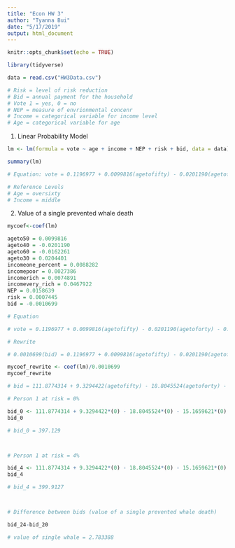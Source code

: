 ```yaml
---
title: "Econ HW 3"
author: "Tyanna Bui"
date: "5/17/2019"
output: html_document
---
```


```r
knitr::opts_chunk$set(echo = TRUE)
```

```r

library(tidyverse)

```

```r

data = read.csv("HW3Data.csv")

# Risk = level of risk reduction
# Bid = annual payment for the household
# Vote 1 = yes, 0 = no
# NEP = measure of envrionmental concenr
# Income = categorical variable for income level
# Age = categorical variable for age

```

1. Linear Probability Model

```r

lm <- lm(formula = vote ~ age + income + NEP + risk + bid, data = data)

summary(lm)

# Equation: vote = 0.1196977 + 0.0099816(agetofifty) - 0.0201190(agetoforty) - 0.0162261(agetosixty) +  0.0204401(agetothirty) + 0.0088282(incomepercent) +  0.0027386(incomepoor) + 0.0074891(incomerich) +  0.0467922(incomeveryrich) + 0.0158639(NEP) +  0.0007445(Risk) - 0.0010699(bid)

# Reference Levels
# Age = oversixty
# Income = middle

```

2. Value of a single prevented whale death

```r

mycoef<-coef(lm)

ageto50 = 0.0099816
ageto40 = -0.0201190
ageto60 = -0.0162261
ageto30 = 0.0204401
incomeone_percent = 0.0088282
incomepoor = 0.0027386
incomerich = 0.0074891
incomevery_rich = 0.0467922
NEP = 0.0158639
risk = 0.0007445
bid = -0.0010699

```
```r

# Equation

# vote = 0.1196977 + 0.0099816(agetofifty) - 0.0201190(agetoforty) - 0.0162261(agetosixty) +  0.0204401(agetothirty) + 0.0088282(incomepercent) +  0.0027386(incomepoor) + 0.0074891(incomerich) +  0.0467922(incomeveryrich) + 0.0158639(NEP) +  0.0007445(Risk) - 0.001069(bid)

# Rewrite

# 0.0010699(bid) = 0.1196977 + 0.0099816(agetofifty) - 0.0201190(agetoforty) - 0.0162261(agetosixty) +  0.0204401(agetothirty) + 0.0088282(incomepercent) +  0.0027386(incomepoor) + 0.0074891(incomerich) +  0.0467922(incomeveryrich) + 0.0158639(NEP) +  0.0007445(Risk) - vote

mycoef_rewrite <- coef(lm)/0.0010699
mycoef_rewrite

# bid = 111.8774314 + 9.3294422(agetofifty) - 18.8045524(agetoforty) - 15.1659621(agetosixty) + 19.1046842(agetothirty) + 8.2514018(incomepercent) + 2.5597137(incomepoor) + 6.9998432(incomerich) + 43.7350996(incomeveryrich) + 14.8274551(NEP) + 0.6958470(risk) - 934.6668(vote)

```

```r

# Person 1 at risk = 0%

bid_0 <- 111.8774314 + 9.3294422*(0) - 18.8045524*(0) - 15.1659621*(0) + 19.1046842*(1) + 8.2514018*(0) + 2.5597137*(0) + 6.9998432*(0) + 43.7350996*(1) + 14.8274551*(15) + 0.6958470*(0) - 934.6668*(0)
bid_0

# bid_0 = 397.129



# Person 1 at risk = 4%

bid_4 <- 111.8774314 + 9.3294422*(0) - 18.8045524*(0) - 15.1659621*(0) + 19.1046842*(1) + 8.2514018*(0) + 2.5597137*(0) + 6.9998432*(0) + 43.7350996*(1) + 14.8274551*(15) + 0.6958470*(4) - 934.6668*(0)
bid_4

# bid_4 = 399.9127



# Difference between bids (value of a single prevented whale death)

bid_24-bid_20

# value of single whale = 2.783388

```

